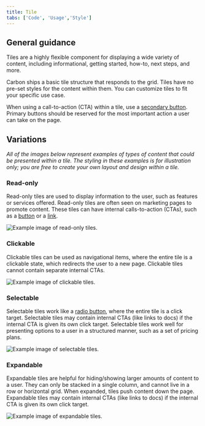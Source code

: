 ```yaml
---
title: Tile
tabs: ['Code', 'Usage','Style']
---
```


## General guidance

Tiles are a highly flexible component for displaying a wide variety of content, including informational, getting started, how-to, next steps, and more.

Carbon ships a basic tile structure that responds to the grid. Tiles have no pre-set styles for the content within them. You can customize tiles to fit your specific use case.

When using a call-to-action (CTA) within a tile, use a [secondary button](/components/button). Primary buttons should be reserved for the most important action a user can take on the page.

## Variations

_All of the images below represent examples of types of content that could be presented within a tile. The styling in these examples is for illustration only; you are free to create your own layout and design within a tile._

### Read-only

Read-only tiles are used to display information to the user, such as features or services offered. Read-only tiles are often seen on marketing pages to promote content. These tiles can have internal calls-to-action (CTAs), such as a [button](/components/button) or a [link](/components/link).

![Example image of read-only tiles.](images/tile-usage-1.png)

### Clickable

Clickable tiles can be used as navigational items, where the entire tile is a clickable state, which redirects the user to a new page. Clickable tiles cannot contain separate internal CTAs.

![Example image of clickable tiles.](images/tile-usage-2.png)

### Selectable

Selectable tiles work like a [radio button](/components/radio-button), where the entire tile is a click target. Selectable tiles may contain internal CTAs (like links to docs) if the internal CTA is given its own click target. Selectable tiles work well for presenting options to a user in a structured manner, such as a set of pricing plans.

![Example image of selectable tiles.](images/tile-usage-3.png)

### Expandable

Expandable tiles are helpful for hiding/showing larger amounts of content to a user. They can only be stacked in a single column, and cannot live in a row or horizontal grid. When expanded, tiles push content down the page. Expandable tiles may contain internal CTAs (like links to docs) if the internal CTA is given its own click target.

![Example image of expandable tiles.](images/tile-usage-4.png)

